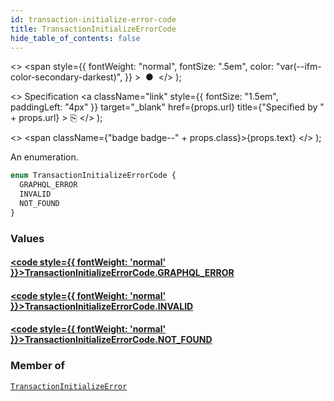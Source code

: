 ```yaml
---
id: transaction-initialize-error-code
title: TransactionInitializeErrorCode
hide_table_of_contents: false
---
```


  <>
    <span
      style={{
        fontWeight: "normal",
        fontSize: ".5em",
        color: "var(--ifm-color-secondary-darkest)",
      }}
    >
      &nbsp;●&nbsp;
    </span>
  </>
);

  <>
    Specification
    <a
      className="link"
      style={{ fontSize: "1.5em", paddingLeft: "4px" }}
      target="\_blank"
      href={props.url}
      title={"Specified by " + props.url}
    >
      ⎘
    </a>
  </>
);

  <>
    <span className={"badge badge--" + props.class}>{props.text}</span>
  </>
);

An enumeration.

```graphql
enum TransactionInitializeErrorCode {
  GRAPHQL_ERROR
  INVALID
  NOT_FOUND
}
```

### Values

#### [<code style={{ fontWeight: 'normal' }}>TransactionInitializeErrorCode.<b>GRAPHQL_ERROR</b></code>](#)

>

#### [<code style={{ fontWeight: 'normal' }}>TransactionInitializeErrorCode.<b>INVALID</b></code>](#)

>

#### [<code style={{ fontWeight: 'normal' }}>TransactionInitializeErrorCode.<b>NOT_FOUND</b></code>](#)

>

### Member of

[`TransactionInitializeError`](../../../storefront/miscellaneous/objects/transaction-initialize-error) <Badge class="secondary" text="object"/>
